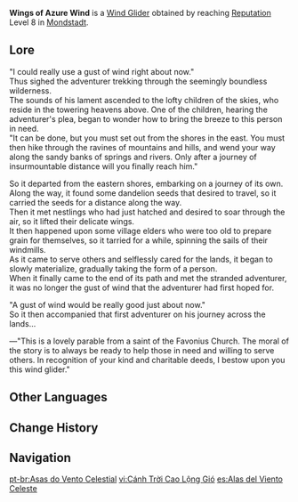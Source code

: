{{Item Infobox
|id           = 140004
|image        = <gallery>
Item Wings of Azure Wind.png|Icon
Wind Glider Wings of Azure Wind.png|Full
</gallery>
|type         = Wind Gliders
|rarity       = 4
|description  = Stylized wind glider. Gifted to you as a mark of [[Mondstadt]]'s acknowledgement and recognition.
|source1      = Reach [[Reputation]] Level 8 in [[Mondstadt]].
}}
'''Wings of Azure Wind''' is a [[Wind Glider]] obtained by reaching [[Reputation]] Level 8 in [[Mondstadt]].

==Lore==
"I could really use a gust of wind right about now."<br />
Thus sighed the adventurer trekking through the seemingly boundless wilderness.<br />
The sounds of his lament ascended to the lofty children of the skies, who reside in the towering heavens above. One of the children, hearing the adventurer's plea, began to wonder how to bring the breeze to this person in need.<br />
"It can be done, but you must set out from the shores in the east. You must then hike through the ravines of mountains and hills, and wend your way along the sandy banks of springs and rivers. Only after a journey of insurmountable distance will you finally reach him."

So it departed from the eastern shores, embarking on a journey of its own.<br />
Along the way, it found some dandelion seeds that desired to travel, so it carried the seeds for a distance along the way.<br />
Then it met nestlings who had just hatched and desired to soar through the air, so it lifted their delicate wings.<br />
It then happened upon some village elders who were too old to prepare grain for themselves, so it tarried for a while, spinning the sails of their windmills.<br />
As it came to serve others and selflessly cared for the lands, it began to slowly materialize, gradually taking the form of a person.<br />
When it finally came to the end of its path and met the stranded adventurer,<br />
it was no longer the gust of wind that the adventurer had first hoped for.

"A gust of wind would be really good just about now."<br />
So it then accompanied that first adventurer on his journey across the lands...

&mdash;"This is a lovely parable from a saint of the Favonius Church. The moral of the story is to always be ready to help those in need and willing to serve others. In recognition of your kind and charitable deeds, I bestow upon you this wind glider."

==Other Languages==
{{Other Languages
|en      = Wings of Azure Wind
|zhs     = 苍天清风之翼
|zhs_rm  = Cāngtiān Qīngfēng zhī Yì
|zht     = 蒼天清風之翼
|zht_rm  = Cāngtiān Qīngfēng zhī Yì
|zh_tl   = Wings of the Blue Sky and Refreshing Breeze
|ja      = 蒼天清風の翼
|ja_rm   = Souten Seifuu no Tsubasa
|ja_tl   = Wings of Azure Sky Breeze
|ko      = 창천 청풍의 날개
|ko_rm   = Changcheon Cheongpung-ui Nalgae
|ko_tl   = Wings of Firmament Cool Breeze
|es      = Alas del Viento Celeste
|es_tl   = Wings of the Celestial Wind
|fr      = Ailes du firmament
|fr_tl   = Wings of the Firmament
|ru      = Крылья лазурного неба
|ru_tl   = 
|th      = Wings of Azure Wind
|vi      = Cánh Trời Cao Lộng Gió
|vi_tl   = 
|de      = Himmelblaue Windschwingen
|de_tl   = Sky-Blue Wind Pinions
|id      = Wings of Azure Wind
|pt      = Asas do Vento Celestial
|pt_tl   = Wings of the Celestial Wind
}}

==Change History==
{{Change History|1.1}}

==Navigation==
{{Dressing Room Navbox|type=glider}}

[[pt-br:Asas do Vento Celestial]]
[[vi:Cánh Trời Cao Lộng Gió]]
[[es:Alas del Viento Celeste]]